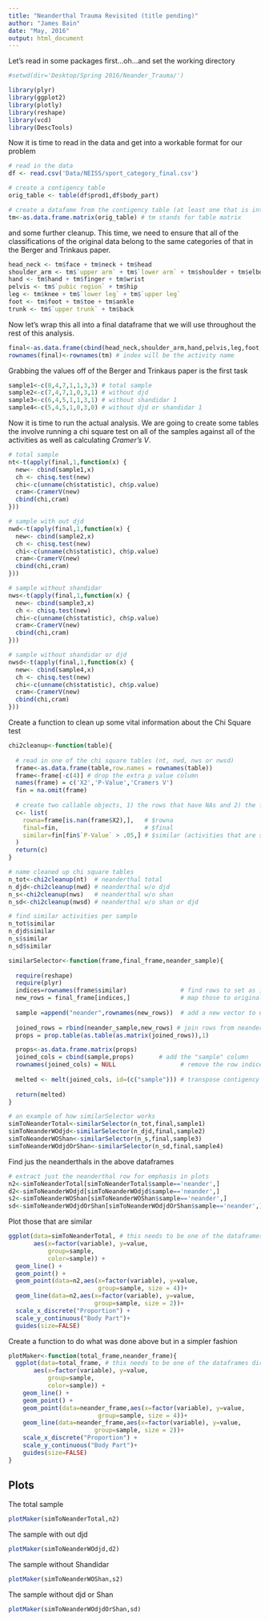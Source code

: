 ```yaml
---
title: "Neanderthal Trauma Revisited (title pending)"
author: "James Bain"
date: "May, 2016"
output: html_document
---
```


Let's read in some packages first...oh...and set the working directory
```r
#setwd(dir='Desktop/Spring 2016/Neander_Trauma/')

library(plyr)       
library(ggplot2)    
library(plotly)     
library(reshape)    
library(vcd)        
library(DescTools) 
```

Now it is time to read in the data and get into a workable format for our problem

```r
# read in the data
df <- read.csv('Data/NEISS/sport_category_final.csv')

# create a contigency table 
orig_table <- table(df$prod1,df$body_part)

# create a datafame from the contigency table (at least one that is intuitive)
tm<-as.data.frame.matrix(orig_table) # tm stands for table matrix
```

and some further cleanup. This time, we need to ensure that all of the classifications of the original data belong to the same categories of that in the Berger and Trinkaus paper.

```r
head_neck <- tm$face + tm$neck + tm$head
shoulder_arm <- tm$`upper arm` + tm$`lower arm` + tm$shoulder + tm$elbow
hand <- tm$hand + tm$finger + tm$wrist
pelvis <- tm$`pubic region` + tm$hip 
leg <- tm$knee + tm$`lower leg` + tm$`upper leg`
foot <- tm$foot + tm$toe + tm$ankle
trunk <- tm$`upper trunk` + tm$back
```

Now let's wrap this all into a final dataframe that we will use throughout the rest of this analysis.

```r
final<-as.data.frame(cbind(head_neck,shoulder_arm,hand,pelvis,leg,foot,trunk))
rownames(final)<-rownames(tm) # index will be the activity name
```

Grabbing the values off of the Berger and Trinkaus paper is the first task

```r
sample1<-c(8,4,7,1,1,3,3) # total sample
sample2<-c(7,4,7,1,0,3,1) # without djd
sample3<-c(6,4,5,1,1,3,1) # without shandidar 1
sample4<-c(5,4,5,1,0,3,0) # without djd or shandidar 1
```

Now it is time to run the actual analysis. We are going to create some tables the involve running a chi square test on all of the samples against all of the activities as well as calculating *Cramer's V*.

```r
# total sample
nt<-t(apply(final,1,function(x) {
  new<- cbind(sample1,x)
  ch <- chisq.test(new)
  chi<-c(unname(ch$statistic), ch$p.value)
  cram<-CramerV(new)
  cbind(chi,cram)
}))

# sample with out djd
nwd<-t(apply(final,1,function(x) {
  new<- cbind(sample2,x)
  ch <- chisq.test(new)
  chi<-c(unname(ch$statistic), ch$p.value)
  cram<-CramerV(new)
  cbind(chi,cram)
}))

# sample without shandidar
nws<-t(apply(final,1,function(x) {
  new<- cbind(sample3,x)
  ch <- chisq.test(new)
  chi<-c(unname(ch$statistic), ch$p.value)
  cram<-CramerV(new)
  cbind(chi,cram)
}))

# sample without shandidar or djd
nwsd<-t(apply(final,1,function(x) {
  new<- cbind(sample4,x)
  ch <- chisq.test(new)
  chi<-c(unname(ch$statistic), ch$p.value)
  cram<-CramerV(new)
  cbind(chi,cram)
}))
```

Create a function to clean up some vital information about the Chi Square test

```r
chi2cleanup<-function(table){
  
  # read in one of the chi square tables (nt, nwd, nws or nwsd)
  frame<-as.data.frame(table,row.names = rownames(table))
  frame<-frame[-c(4)] # drop the extra p value column
  names(frame) = c('X2','P-Value','Cramers V')
  fin = na.omit(frame) 
  
  # create two callable objects, 1) the rows that have NAs and 2) the final data frame for some final manipulation
  c<- list(
    rowna=frame[is.nan(frame$X2),],   # $rowna 
    final=fin,                        # $final
    similar=fin[fin$`P-Value` > .05,] # $similar (activities that are similar, P > 0.05)
  )
  return(c)
}
```

```r
# name cleaned up chi square tables
n_tot<-chi2cleanup(nt)  # neanderthal total
n_djd<-chi2cleanup(nwd) # neanderthal w/o djd
n_s<-chi2cleanup(nws)   # neanderthal w/o shan
n_sd<-chi2cleanup(nwsd) # neanderthal w/o shan or djd
```

```r
# find similar activities per sample 
n_tot$similar
n_djd$similar
n_s$similar
n_sd$similar
```


```r
similarSelector<-function(frame,final_frame,neander_sample){ 
  
  require(reshape)
  require(plyr)
  indices=rownames(frame$similar)               # find rows to set as indices
  new_rows = final_frame[indices,]              # map those to original contigency table
  
  sample =append("neander",rownames(new_rows))  # add a new vector to use a "sample" column
  
  joined_rows = rbind(neander_sample,new_rows) # join rows from neanderthal sample to new dataframe
  props = prop.table(as.table(as.matrix(joined_rows)),1)

  props<-as.data.frame.matrix(props)
  joined_cols = cbind(sample,props)       # add the "sample" column
  rownames(joined_cols) = NULL                  # remove the row indices 
  
  melted <- melt(joined_cols, id=(c("sample"))) # transpose contigency table
  
  return(melted)                
}
```



```r
# an example of how similarSelector works
simToNeanderTotal<-similarSelector(n_tot,final,sample1)
simToNeanderWOdjd<-similarSelector(n_djd,final,sample2)
simToNeanderWOShan<-similarSelector(n_s,final,sample3)
simToNeanderWOdjdOrShan<-similarSelector(n_sd,final,sample4)
```

Find jus the neanderthals in the above dataframes

```r
# extract just the neanderthal row for emphasis in plots
n2<-simToNeanderTotal[simToNeanderTotal$sample=='neander',]
d2<-simToNeanderWOdjd[simToNeanderWOdjd$sample=='neander',]
s2<-simToNeanderWOShan[simToNeanderWOShan$sample=='neander',]
sd<-simToNeanderWOdjdOrShan[simToNeanderWOdjdOrShan$sample=='neander',]
```

Plot those that are similar

```r
ggplot(data=simToNeanderTotal, # this needs to be one of the dataframes directly above
       aes(x=factor(variable), y=value, 
           group=sample,
           color=sample)) + 
  geom_line() + 
  geom_point() +
  geom_point(data=n2,aes(x=factor(variable), y=value, 
                         group=sample, size = 4))+
  geom_line(data=n2,aes(x=factor(variable), y=value, 
                        group=sample, size = 2))+ 
  scale_x_discrete("Proportion") +
  scale_y_continuous("Body Part")+
  guides(size=FALSE)
```

Create a function to do what was done above but in a simpler fashion

```r
plotMaker<-function(total_frame,neander_frame){
  ggplot(data=total_frame, # this needs to be one of the dataframes directly above
       aes(x=factor(variable), y=value, 
           group=sample,
           color=sample)) + 
    geom_line() + 
    geom_point() +
    geom_point(data=neander_frame,aes(x=factor(variable), y=value, 
                         group=sample, size = 4))+
    geom_line(data=neander_frame,aes(x=factor(variable), y=value, 
                        group=sample, size = 2))+ 
    scale_x_discrete("Proportion") +
    scale_y_continuous("Body Part")+
    guides(size=FALSE)
}
```

## Plots

The total sample 

```r
plotMaker(simToNeanderTotal,n2)
```

The sample with out djd

```r
plotMaker(simToNeanderWOdjd,d2)
```

The sample without Shandidar 

```r
plotMaker(simToNeanderWOShan,s2)
```

The sample without djd or Shan

```r
plotMaker(simToNeanderWOdjdOrShan,sd)
```